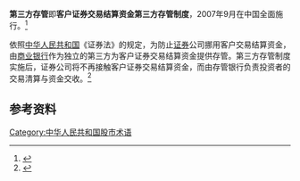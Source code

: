 {{globalize|area=中国大陆|time=2019-02-09T09:03:26+00:00}}
'''第三方存管'''即'''客户证券交易结算资金第三方存管制度'''，2007年9月在中国全面施行。<ref>{{cite web |title=第三方存管提速 |url=http://news.sohu.com/20070424/n249658127.shtml |website=搜狐新闻 |accessdate=2022-04-25}}</ref>

依照[[中华人民共和国|中华人民共和国]]《证券法》的规定，为防止[[证券|证券]]公司挪用客户交易结算资金，由[[商业银行|商业银行]]作为独立的第三方为客户证券交易结算资金提供存管。第三方存管制度实施后，证券公司将不再接触客户证券交易结算资金，而由存管银行负责投资者的交易清算与资金交收。<ref>{{cite web |title=保证金试行第三方存管 |url=https://news.sina.com.cn/c/2004-04-07/10332248329s.shtml |website=新浪新闻 |accessdate=2022-04-25}}</ref>

==参考资料==
{{refs}}

[[Category:中华人民共和国股市术语|Category:中华人民共和国股市术语]]
{{Finance-stub}}